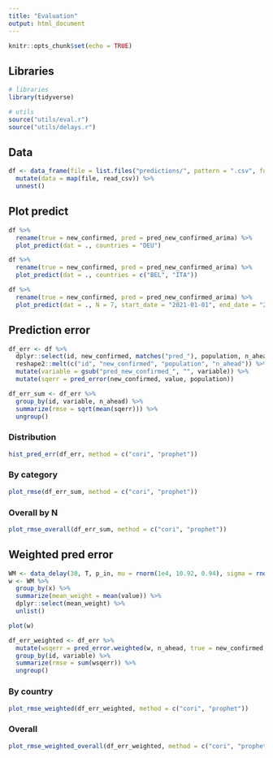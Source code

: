 ```yaml
---
title: "Evaluation"
output: html_document
---
```


```r
knitr::opts_chunk$set(echo = TRUE)
```

## Libraries

```r
# libraries
library(tidyverse)

# utils
source("utils/eval.r")
source("utils/delays.r")
```

## Data

```r
df <- data_frame(file = list.files("predictions/", pattern = ".csv", full.names = T)) %>%
  mutate(data = map(file, read_csv)) %>%
  unnest()
```


## Plot predict

```r
df %>%
  rename(true = new_confirmed, pred = pred_new_confirmed_arima) %>%
  plot_predict(dat = ., countries = "DEU")

df %>%
  rename(true = new_confirmed, pred = pred_new_confirmed_arima) %>%
  plot_predict(dat = ., countries = c("BEL", "ITA"))

df %>%
  rename(true = new_confirmed, pred = pred_new_confirmed_arima) %>%
  plot_predict(dat = ., N = 7, start_date = "2021-01-01", end_date = "2021-04-01")
```


## Prediction error

```r
df_err <- df %>%
  dplyr::select(id, new_confirmed, matches("pred_"), population, n_ahead) %>%
  reshape2::melt(c("id", "new_confirmed", "population", "n_ahead")) %>%
  mutate(variable = gsub("pred_new_confirmed_", "", variable)) %>%
  mutate(sqerr = pred_error(new_confirmed, value, population))

df_err_sum <- df_err %>%
  group_by(id, variable, n_ahead) %>%
  summarize(rmse = sqrt(mean(sqerr))) %>%
  ungroup()
```

### Distribution


```r
hist_pred_err(df_err, method = c("cori", "prophet"))
```


### By category

```r
plot_rmse(df_err_sum, method = c("cori", "prophet"))
```


### Overall by N

```r
plot_rmse_overall(df_err_sum, method = c("cori", "prophet"))
```


## Weighted pred error

```r
WM <- data_delay(30, T, p_in, mu = rnorm(1e4, 10.92, 0.94), sigma = rnorm(1e4, 5.41, 0.27))
w <- WM %>%
  group_by(x) %>%
  summarize(mean_weight = mean(value)) %>%
  dplyr::select(mean_weight) %>%
  unlist()

plot(w)

df_err_weighted <- df_err %>%
  mutate(wsqerr = pred_error.weighted(w, n_ahead, true = new_confirmed, pred = value, pop = population)) %>%
  group_by(id, variable) %>%
  summarize(rmse = sum(wsqerr)) %>%
  ungroup()
```

### By country

```r
plot_rmse_weighted(df_err_weighted, method = c("cori", "prophet"))
```

### Overall

```r
plot_rmse_weighted_overall(df_err_weighted, method = c("cori", "prophet"))
```